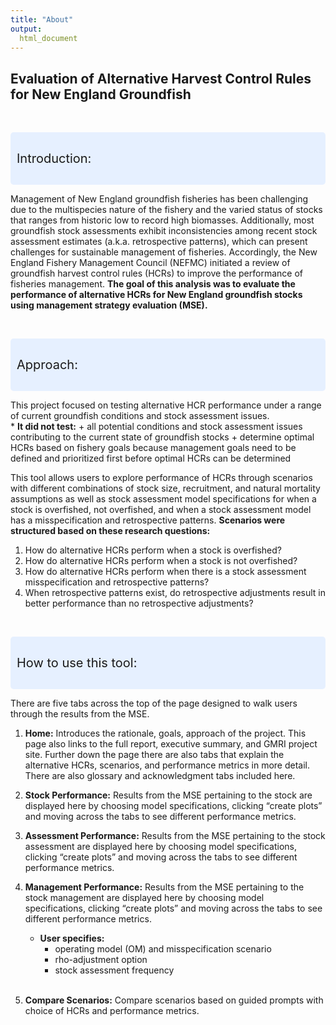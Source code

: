 ```yaml
---
title: "About"
output: 
  html_document
---
```


## Evaluation of Alternative Harvest Control Rules for New England Groundfish

<br>

<style>
div.blue{background-color:#e6f0ff; border-radius: 5px; padding: 10px; font-size:20px;}
</style>
<div class="blue">

Introduction:

</div> 


Management of New England groundfish fisheries has been challenging due to the multispecies nature of the fishery and the varied status of stocks that ranges from historic low to record high biomasses. Additionally, most groundfish stock assessments exhibit inconsistencies among recent stock assessment estimates (a.k.a. retrospective patterns), which can present
challenges for sustainable management of fisheries. Accordingly, the New England Fishery Management Council (NEFMC) initiated a review of groundfish harvest control rules (HCRs) to improve the performance of fisheries management.
**The goal of this analysis was to evaluate the performance of alternative HCRs for New England groundfish stocks using management strategy evaluation (MSE).**



<br>

<style>
div.blue{background-color:#e6f0ff; border-radius: 5px; padding: 10px; font-size:20px;}
</style>
<div class="blue">

Approach:

</div>

This project focused on testing alternative HCR performance under a range of current groundfish conditions and stock assessment issues.<br>
  * **It did not test:**
      + all potential conditions and stock assessment issues contributing to the current state of groundfish stocks
      + determine optimal HCRs based on fishery goals because management goals need to be defined and prioritized first before optimal HCRs can be determined

This tool allows users to explore performance of HCRs through scenarios with different combinations of stock size, recruitment, and natural mortality assumptions as well as stock assessment model specifications for when a stock is overfished, not overfished, and when a stock assessment model has a misspecification and retrospective patterns. **Scenarios were structured based on these research questions:**

1. How do alternative HCRs perform when a stock is overfished? <br>
2. How do alternative HCRs perform when a stock is not overfished? <br>
3. How do alternative HCRs perform when there is a stock assessment misspecification and retrospective patterns? <br>
4. When retrospective patterns exist, do retrospective adjustments result in better performance than no retrospective adjustments?

<br>

<style>
div.blue{background-color:#e6f0ff; border-radius: 5px; padding: 10px; font-size:20px;}
</style>
<div class="blue">

How to use this tool:

</div>
There are five tabs across the top of the page designed to walk users through the results from the MSE. 
<br>

1. **Home:** Introduces the rationale, goals, approach of the project. This page also links to the full report, executive summary, and GMRI project site. Further down the page there are also tabs that explain the alternative HCRs, scenarios, and performance metrics in more detail. There are also glossary and acknowledgment tabs included here. <br>

2. **Stock Performance:** Results from the MSE pertaining to the stock are displayed here by choosing model specifications, clicking "create plots" and moving across the tabs to see different performance metrics. <br>

3. **Assessment Performance:** Results from the MSE pertaining to the stock assessment are displayed here by choosing model specifications, clicking "create plots" and moving across the tabs to see different performance metrics. <br>

4. **Management Performance:** Results from the MSE pertaining to the stock management are displayed here by choosing model specifications, clicking "create plots" and moving across the tabs to see different performance metrics. <br>
    * **User specifies:** 
       + operating model (OM) and misspecification scenario 
       + rho-adjustment option
       + stock assessment frequency <br>
<br>

5. **Compare Scenarios:** Compare scenarios based on guided prompts with choice of HCRs and performance metrics. 

<br>
